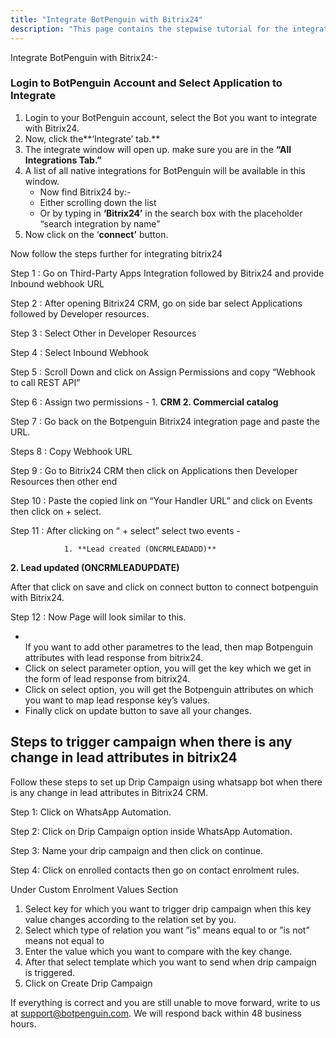```yaml
---
title: "Integrate BotPenguin with Bitrix24"
description: "This page contains the stepwise tutorial for the integration with BotPenguin"
---
```


Integrate BotPenguin with Bitrix24:-

### **Login to BotPenguin Account and Select Application to Integrate**

1. Login to your BotPenguin account, select the Bot you want to integrate with Bitrix24.
2. Now, click the**‘Integrate’ tab.** 
3. The integrate window will open up. make sure you are in the **“All Integrations Tab.”**
4. A list of all native integrations for BotPenguin will be available in this window.
   - Now find Bitrix24 by:-
   - Either scrolling down the list
   - Or by typing in **‘**Bitrix24**’** in the search box with the placeholder “search integration by name”
5. Now click on the ‘**connect’** button.

Now follow the steps further for integrating bitrix24

Step 1 : Go on Third-Party Apps Integration followed by Bitrix24 and provide Inbound webhook URL

Step 2 : After opening Bitrix24 CRM, go on side bar select Applications followed by Developer resources.

Step 3 : Select Other in Developer Resources

Step 4 : Select Inbound Webhook

Step 5 : Scroll Down and click on Assign Permissions and copy “Webhook to call REST API”

Step 6 : Assign two permissions - 1. **CRM       2. Commercial catalog**

Step 7 : Go back on the Botpenguin Bitrix24 integration page and paste the URL.

Steps 8 : Copy Webhook URL

Step 9 : Go to Bitrix24 CRM then click on Applications then Developer Resources then other end

Step 10 : Paste the copied link on “Your Handler URL” and click on Events then click on \+ select.

Step 11 : After clicking on “ \+ select” select two events -

                1. **Lead created (ONCRMLEADADD)**

**2. Lead updated (ONCRMLEADUPDATE)**                

After that click on save and click on connect button to connect botpenguin with Bitrix24.

Step 12 : Now Page will look similar to this.

- \
  If you want to add other parametres to the lead, then map Botpenguin attributes with lead response from bitrix24.
- Click on select parameter option, you will get the key which we get in the form of lead response from bitrix24.
- Click on select option, you will get the Botpenguin attributes on which you want to map lead response key’s values.
- Finally click on update button to save all your changes.

## **Steps to trigger campaign when there is any change in lead attributes in bitrix24**

Follow these steps to set up Drip Campaign using whatsapp bot when there is any change in lead attributes in Bitrix24 CRM.

Step 1: Click on WhatsApp Automation.

Step 2: Click on Drip Campaign option inside WhatsApp Automation.

Step 3: Name your drip campaign and then click on continue.

Step 4: Click on enrolled contacts then go on contact enrolment rules.

Under Custom Enrolment Values Section

1. Select key for which you want to trigger drip campaign when this key value changes according to the relation set by you.
2. Select which type of relation you want ”is” means equal to or ”is not” means not equal to
3. Enter the value which you want to compare with the key change.
4. After that select template which you want to send when drip campaign is triggered.
5. Click on Create Drip Campaign

If everything is correct and you are still unable to move forward, write to us at [support@botpenguin.com](mailto:support@botpenguin.com). We will respond back within 48 business hours.